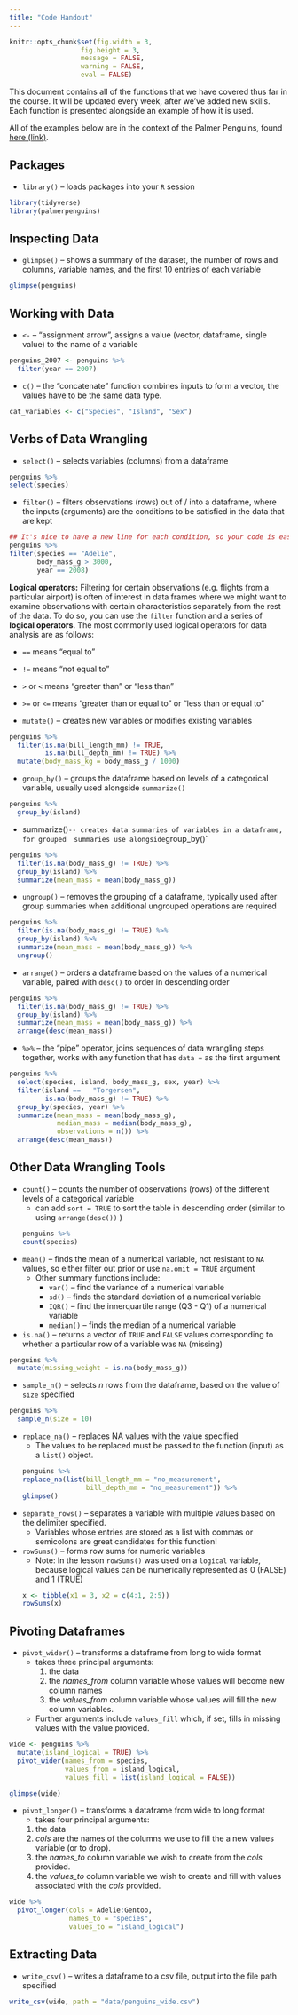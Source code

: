 ```yaml
---
title: "Code Handout"
---
```


```r
knitr::opts_chunk$set(fig.width = 3, 
                  fig.height = 3, 
                  message = FALSE, 
                  warning = FALSE,
                  eval = FALSE)

```

This document contains all of the functions that we have covered thus far in the
course. It will be updated every week, after we've added new skills. Each 
function is presented alongside an example of how it is used. 

All of the examples below are in the context of the Palmer Penguins, found 
[here (link)](https://allisonhorst.github.io/palmerpenguins/index.html). 



## Packages

- `library()` -- loads packages into your `R` session
```r
library(tidyverse)
library(palmerpenguins)
```



## Inspecting Data

- `glimpse()` -- shows a summary of the dataset, the number of rows and columns, 
variable names, and the first 10 entries of each variable 
```r
glimpse(penguins)
```



## Working with Data

- `<-` -- "assignment arrow", assigns a value (vector, dataframe, single value)
to the name of a variable 
```r
penguins_2007 <- penguins %>% 
  filter(year == 2007)
```



- `c()` -- the "concatenate" function combines inputs to form a vector, the 
values have to be the same data type. 

```r
cat_variables <- c("Species", "Island", "Sex")
```

\newpage

## Verbs of Data Wrangling

- `select()` -- selects variables (columns) from a dataframe 
```r
penguins %>% 
select(species)
```

- `filter()` -- filters observations (rows) out of / into a dataframe, where
the inputs (arguments) are the conditions to be satisfied in the data that are
kept 
```r
## It's nice to have a new line for each condition, so your code is easier to read!
penguins %>% 
filter(species == "Adelie",
       body_mass_g > 3000,
       year == 2008)

```

**Logical operators:** Filtering for certain observations (e.g. flights from a
particular airport) is often of interest in data frames where we might want to
examine observations with certain characteristics separately from the rest of
the data. To do so, you can use the `filter` function and a series of **logical
operators**. The most commonly used logical operators for data analysis are as
follows:

-   `==` means "equal to"
-   `!=` means "not equal to"
-   `>` or `<` means "greater than" or "less than"
-   `>=` or `<=` means "greater than or equal to" or "less than or equal to"

- `mutate()` -- creates new variables or modifies existing variables
```r
penguins %>% 
  filter(is.na(bill_length_mm) != TRUE, 
         is.na(bill_depth_mm) != TRUE) %>% 
  mutate(body_mass_kg = body_mass_g / 1000)
```


- `group_by()` -- groups the dataframe based on levels of a categorical variable, 
usually used alongside `summarize()`

```r
penguins %>% 
  group_by(island)
```


- summarize()` -- creates data summaries of variables in a dataframe, for grouped 
summaries use alongside `group_by()`

```r
penguins %>% 
  filter(is.na(body_mass_g) != TRUE) %>% 
  group_by(island) %>% 
  summarize(mean_mass = mean(body_mass_g))  

```


- `ungroup()` -- removes the grouping of a dataframe, typically used after group
summaries when additional ungrouped operations are required 
```r
penguins %>% 
  filter(is.na(body_mass_g) != TRUE) %>% 
  group_by(island) %>% 
  summarize(mean_mass = mean(body_mass_g)) %>% 
  ungroup() 
```


- `arrange()` -- orders a dataframe based on the values of a numerical variable, 
paired with `desc()` to order in descending order

```r
penguins %>% 
  filter(is.na(body_mass_g) != TRUE) %>% 
  group_by(island) %>% 
  summarize(mean_mass = mean(body_mass_g)) %>% 
  arrange(desc(mean_mass))
```


- `%>%` -- the "pipe" operator, joins sequences of data wrangling steps together, 
works with any function that has `data = ` as the first argument 
```r
penguins %>%
  select(species, island, body_mass_g, sex, year) %>% 
  filter(island ==   "Torgersen", 
         is.na(body_mass_g) != TRUE) %>% 
  group_by(species, year) %>% 
  summarize(mean_mass = mean(body_mass_g),
            median_mass = median(body_mass_g),
            observations = n()) %>% 
  arrange(desc(mean_mass))
```


## Other Data Wrangling Tools
  
- `count()` -- counts the number of observations (rows) of the different levels 
of a categorical variable
  * can add `sort = TRUE` to sort the table in descending order (similar to 
  using `arrange(desc())` )
```r
penguins %>% 
count(species)
```

- `mean()` -- finds the mean of a numerical variable, not resistant to `NA` values, 
so either filter out prior or use `na.omit = TRUE` argument
  * Other summary functions include:
    +  `var()` -- find the variance of a numerical variable
    +  `sd()` -- finds the standard deviation of a numerical variable
    + `IQR()` -- find the innerquartile range (Q3 - Q1) of a numerical variable
    + `median()` -- finds the median of a numerical variable 

- `is.na()` -- returns a vector of `TRUE` and `FALSE` values corresponding to 
whether a particular row of a variable was `NA` (missing)
```r
penguins %>% 
  mutate(missing_weight = is.na(body_mass_g))
```

- `sample_n()` -- selects $n$ rows from the dataframe, based on the value of 
`size` specified
```r
penguins %>% 
  sample_n(size = 10)
```

- `replace_na()` -- replaces NA values with the value specified 
  * The values to be replaced must be passed to the function (input) as a 
  `list()` object. 
```r
penguins %>% 
  replace_na(list(bill_length_mm = "no_measurement", 
                  bill_depth_mm = "no_measurement")) %>% 
  glimpse()
```

- `separate_rows()` -- separates a variable with multiple values based on the 
delimiter specified. 
  * Variables whose entries are stored as a list with commas or semicolons are 
  great candidates for this function!
  
- `rowSums()` -- forms row sums for numeric variables 
  * Note: In the lesson `rowSums()` was used on a `logical` variable, because
  logical values can be numerically represented as 0 (FALSE) and 1 (TRUE)
```r
x <- tibble(x1 = 3, x2 = c(4:1, 2:5))
rowSums(x)
```


## Pivoting Dataframes

- `pivot_wider()` -- transforms a dataframe from long to wide format
  * takes three principal arguments: 
    1. the data
    2. the *names_from* column variable whose values will become new column names
    3. the *values_from* column variable whose values will fill the new column
   variables.
  * Further arguments include `values_fill` which, if set, fills in missing
  values with the value provided.
  
```r
wide <- penguins %>% 
  mutate(island_logical = TRUE) %>% 
  pivot_wider(names_from = species, 
              values_from = island_logical, 
              values_fill = list(island_logical = FALSE))

glimpse(wide)
```

- `pivot_longer()` -- transforms a dataframe from wide to long format
  * takes four principal arguments:
  1. the data
  2. *cols* are the names of the columns we use to fill the a new values variable
   (or to drop).
  3. the *names_to* column variable we wish to create from the *cols* provided.
  4. the *values_to* column variable we wish to create and fill with values
  associated with the *cols* provided.
  
```r
wide %>% 
  pivot_longer(cols = Adelie:Gentoo, 
               names_to = "species", 
               values_to = "island_logical")
```

## Extracting Data

- `write_csv()` -- writes a dataframe to a csv file, output into the file path 
specified

```r
write_csv(wide, path = "data/penguins_wide.csv")
```

